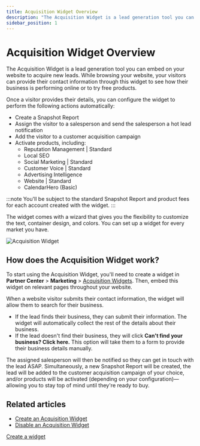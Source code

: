 ```yaml
---
title: Acquisition Widget Overview
description: "The Acquisition Widget is a lead generation tool you can embed on your website to acquire new leads."
sidebar_position: 1
---
```


# Acquisition Widget Overview

The Acquisition Widget is a lead generation tool you can embed on your website to acquire new leads. While browsing your website, your visitors can provide their contact information through this widget to see how their business is performing online or to try free products.

Once a visitor provides their details, you can configure the widget to perform the following actions automatically:

- Create a Snapshot Report
- Assign the visitor to a salesperson and send the salesperson a hot lead notification
- Add the visitor to a customer acquisition campaign
- Activate products, including: 
  - Reputation Management | Standard
  - Local SEO
  - Social Marketing | Standard
  - Customer Voice | Standard
  - Advertising Intelligence
  - Website | Standard
  - CalendarHero (Basic)

:::note
You'll be subject to the standard Snapshot Report and product fees for each account created with the widget.
:::

The widget comes with a wizard that gives you the flexibility to customize the text, container design, and colors. You can set up a widget for every market you have.

<div style={{textAlign: 'center'}}>
  <img src="/img/marketing/acquisition-widgets/acquisition-widget-overview.png" alt="Acquisition Widget" />
</div>

## How does the Acquisition Widget work?

To start using the Acquisition Widget, you'll need to create a widget in **Partner Center** > **Marketing** > [Acquisition Widgets](https://partners.vendasta.com/marketing/widget). Then, embed this widget on relevant pages throughout your website.

When a website visitor submits their contact information, the widget will allow them to search for their business.

- If the lead finds their business, they can submit their information. The widget will automatically collect the rest of the details about their business.
- If the lead doesn't find their business, they will click **Can't find your business? Click here.** This option will take them to a form to provide their business details manually.

The assigned salesperson will then be notified so they can get in touch with the lead ASAP. Simultaneously, a new Snapshot Report will be created, the lead will be added to the customer acquisition campaign of your choice, and/or products will be activated (depending on your configuration)—allowing you to stay top of mind until they're ready to buy.

## Related articles

- [Create an Acquisition Widget](/marketing/marketing-acquisition-widgets/create-an-acquisition-widget)
- [Disable an Acquisition Widget](/marketing/marketing-acquisition-widgets/disable-an-acquisition-widget)

<div style={{textAlign: 'center', paddingBottom: '15px'}}>
  <a 
    style={{
      fontSize: '16px', 
      fontWeight: 'bold', 
      color: '#ffffff', 
      backgroundColor: '#33ace2', 
      textDecoration: 'none', 
      borderRadius: '5px', 
      padding: '10px 30px 9px 30px', 
      border: '1px solid #33ACE2', 
      display: 'inline-block', 
      textAlign: 'center'
    }} 
    href="https://partners.vendasta.com/marketing/widget" 
    target="_blank" 
    rel="noopener"
  > 
    Create a widget 
  </a>
</div>